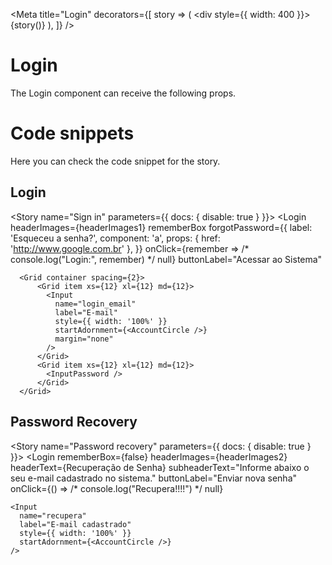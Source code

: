 
<Meta
  title="Login"
  decorators={[
    story => (
      <DivFlex>
        <div style={{ width: 400 }}>{story()}</div>
      </DivFlex>
    ),
  ]}
/>

# Login

The Login component can receive the following props.

<Props of={Login} />

# Code snippets

Here you can check the code snippet for the story.

## Login

<Story name="Sign in" parameters={{ docs: { disable: true } }}>
  <Login
    headerImages={headerImages1}
    rememberBox
    forgotPassword={{
      label: 'Esqueceu a senha?',
      component: 'a',
      props: { href: 'http://www.google.com.br' },
    }}
    onClick={remember => /* console.log("Login:", remember) */ null}
    buttonLabel="Acessar ao Sistema"
  >
      <Grid container spacing={2}>
          <Grid item xs={12} xl={12} md={12}>
            <Input
              name="login_email"
              label="E-mail"
              style={{ width: '100%' }}
              startAdornment={<AccountCircle />}
              margin="none"
            />
          </Grid>
          <Grid item xs={12} xl={12} md={12}>
            <InputPassword />
          </Grid>
      </Grid>
  </Login>
</Story>

<Source id="login--sign-in" />

## Password Recovery

<Story name="Password recovery" parameters={{ docs: { disable: true } }}>
  <Login
    rememberBox={false}
    headerImages={headerImages2}
    headerText={<Typography variant="h5">Recuperação de Senha</Typography>}
    subheaderText="Informe abaixo o seu e-mail cadastrado no sistema."
    buttonLabel="Enviar nova senha"
    onClick={() => /* console.log("Recupera!!!!") */ null}
  >
    <Input
      name="recupera"
      label="E-mail cadastrado"
      style={{ width: '100%' }}
      startAdornment={<AccountCircle />}
    />
  </Login>
</Story>

<Source id="login--password-recovery" />
